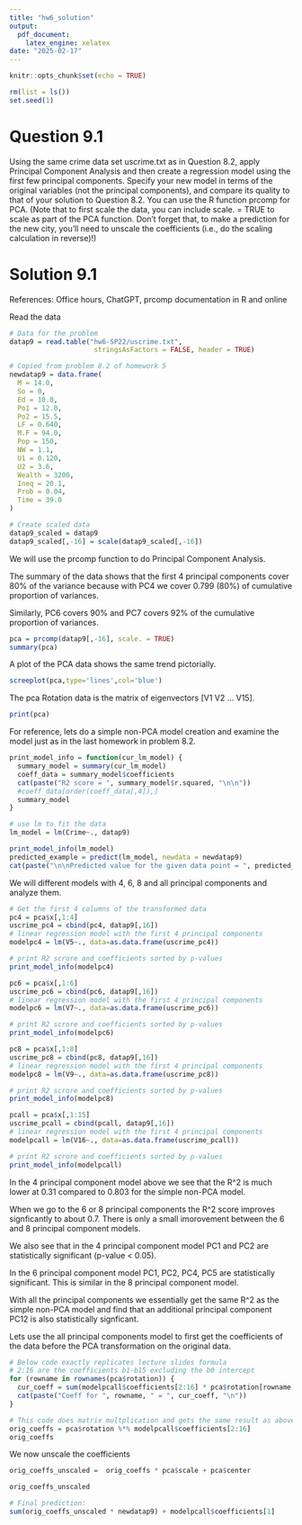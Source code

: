 ```yaml
---
title: "hw6_solution"
output:
  pdf_document:
    latex_engine: xelatex
date: "2025-02-17"
---
```


```r
knitr::opts_chunk$set(echo = TRUE)
```


```r
rm(list = ls())
set.seed(1)
```

# Question 9.1

Using the same crime data set uscrime.txt as in Question 8.2, apply Principal Component Analysis and then create a regression model using the first few principal components.  Specify your new model in terms of the original variables (not the principal components), and compare its quality to that of your solution to Question 8.2.  You can use the R function prcomp for PCA. (Note that to first scale the data, you can include scale. = TRUE to scale as part of the PCA function. Don’t forget that, to make a prediction for the new city, you’ll need to unscale the coefficients (i.e., do the scaling calculation in reverse)!)

# Solution 9.1

References: Office hours, ChatGPT, prcomp documentation in R and online


Read the data

```r
# Data for the problem
datap9 = read.table("hw6-SP22/uscrime.txt", 
                     stringsAsFactors = FALSE, header = TRUE)

# Copied from problem 8.2 of homework 5
newdatap9 = data.frame(
  M = 14.0,
  So = 0,
  Ed = 10.0,
  Po1 = 12.0,
  Po2 = 15.5,
  LF = 0.640,
  M.F = 94.0,
  Pop = 150,
  NW = 1.1,
  U1 = 0.120,
  U2 = 3.6,
  Wealth = 3200,
  Ineq = 20.1,
  Prob = 0.04,
  Time = 39.0
)

# Create scaled data
datap9_scaled = datap9
datap9_scaled[,-16] = scale(datap9_scaled[,-16])


```

We will use the prcomp function to do Principal Component Analysis. 

The summary of the data shows that the first 4 principal components cover 80% of the variance because with PC4 we cover 0.799 (80%) of cumulative proportion of variances.

Similarly, PC6 covers 90% and PC7 covers 92% of the cumulative proportion of variances. 

``` r
pca = prcomp(datap9[,-16], scale. = TRUE)
summary(pca)
```
A plot of the PCA data shows the same trend pictorially.

``` r
screeplot(pca,type='lines',col='blue')
```

The pca Rotation data is the matrix of eigenvectors [V1 V2 ... V15]. 

``` r
print(pca)
```

For reference, lets do a simple non-PCA model creation and examine the model just as in the last homework in problem 8.2. 

```r

print_model_info = function(cur_lm_model) {
  summary_model = summary(cur_lm_model)
  coeff_data = summary_model$coefficients
  cat(paste("R2 score = ", summary_model$r.squared, "\n\n"))
  #coeff_data[order(coeff_data[,4]),]
  summary_model
}

# use lm to fit the data
lm_model = lm(Crime~., datap9)

print_model_info(lm_model)
predicted_example = predict(lm_model, newdata = newdatap9)
cat(paste("\n\nPredicted value for the given data point = ", predicted_example, "\n\n"))
```


We will different models with 4, 6, 8 and all principal components and analyze them. 

``` r
# Get the first 4 columns of the transformed data
pc4 = pca$x[,1:4]
uscrime_pc4 = cbind(pc4, datap9[,16])
# linear regression model with the first 4 principal components
modelpc4 = lm(V5~., data=as.data.frame(uscrime_pc4))

# print R2 scrore and coefficients sorted by p-values
print_model_info(modelpc4)
```



``` r

pc6 = pca$x[,1:6]
uscrime_pc6 = cbind(pc6, datap9[,16])
# linear regression model with the first 4 principal components
modelpc6 = lm(V7~., data=as.data.frame(uscrime_pc6))

# print R2 scrore and coefficients sorted by p-values
print_model_info(modelpc6)
```

``` r

pc8 = pca$x[,1:8]
uscrime_pc8 = cbind(pc8, datap9[,16])
# linear regression model with the first 4 principal components
modelpc8 = lm(V9~., data=as.data.frame(uscrime_pc8))

# print R2 scrore and coefficients sorted by p-values
print_model_info(modelpc8)
```

``` r

pcall = pca$x[,1:15]
uscrime_pcall = cbind(pcall, datap9[,16])
# linear regression model with the first 4 principal components
modelpcall = lm(V16~., data=as.data.frame(uscrime_pcall))

# print R2 scrore and coefficients sorted by p-values
print_model_info(modelpcall)
```



In the 4 principal component model above we see that the R^2 is much lower at 0.31 compared to 0.803 for the simple non-PCA model. 

When we go to the 6 or 8 principal components the R^2 score improves signficantly to about 0.7. There is only a small imorovement between the 6 and 8 principal component models. 

We also see that in the 4 principal component model PC1 and PC2 are statistically significant (p-value < 0.05). 

In the 6 principal component model PC1, PC2, PC4, PC5 are statistically significant. This is similar in the 8 principal component model. 

With all the principal components we essentially get the same R^2 as the simple non-PCA model and find that an additional principal component PC12 is also statistically signficant.


Lets use the all principal components model to first get the coefficients of the data before the PCA transformation on the original data.

``` r

# Below code exactly replicates lecture slides formula
# 2:16 are the coefficients b1-b15 excluding the b0 intercept
for (rowname in rownames(pca$rotation)) {
  cur_coeff = sum(modelpcall$coefficients[2:16] * pca$rotation[rowname, ])
  cat(paste("Coeff for ", rowname, " = ", cur_coeff, "\n"))
}

# This code does matrix multplication and gets the same result as above
orig_coeffs = pca$rotation %*% modelpcall$coefficients[2:16]
orig_coeffs
```

We now unscale the coefficients

``` r

orig_coeffs_unscaled =  orig_coeffs * pca$scale + pca$center

orig_coeffs_unscaled
```

``` r
# Final prediction: 
sum(orig_coeffs_unscaled * newdatap9) + modelpcall$coefficients[1]
```



